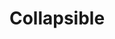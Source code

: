 ---
title: "Collapsible"
description: "Displays a menu to the user — such as a set of actions or functions — triggered by a button."
---
